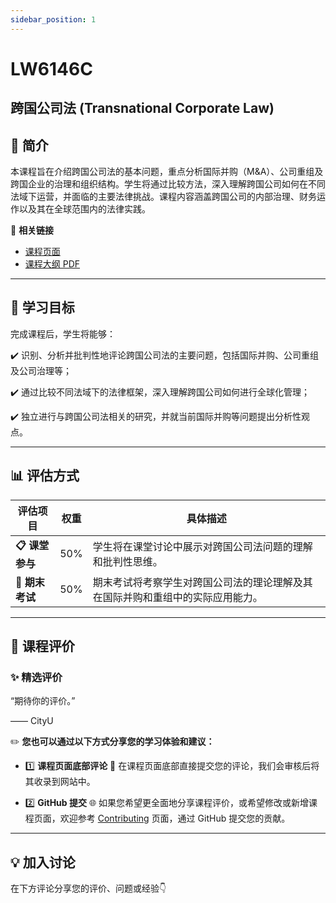 ```yaml
---
sidebar_position: 1
---
```


# LW6146C
## 跨国公司法 (Transnational Corporate Law)

## **📘 简介**
本课程旨在介绍跨国公司法的基本问题，重点分析国际并购（M&A）、公司重组及跨国企业的治理和组织结构。学生将通过比较方法，深入理解跨国公司如何在不同法域下运营，并面临的主要法律挑战。课程内容涵盖跨国公司的内部治理、财务运作以及其在全球范围内的法律实践。

🔗 **相关链接**
- [课程页面](https://www.cityu.edu.hk/catalogue/pg/202526/course/LW6146C.htm)
- [课程大纲 PDF](https://www.cityu.edu.hk/catalogue/pg/202526/course/LW6146C.pdf)

---

## **🎯 学习目标**

完成课程后，学生将能够：

✔️ 识别、分析并批判性地评论跨国公司法的主要问题，包括国际并购、公司重组及公司治理等；

✔️ 通过比较不同法域下的法律框架，深入理解跨国公司如何进行全球化管理；

✔️ 独立进行与跨国公司法相关的研究，并就当前国际并购等问题提出分析性观点。

---

## **📊 评估方式**

| **评估项目**          | **权重** | **具体描述**                                                                                       |
|----------------------|---------|---------------------------------------------------------------------------------------------------|
| **📋 课堂参与**       | 50%     | 学生将在课堂讨论中展示对跨国公司法问题的理解和批判性思维。                                          |
| **📂 期末考试**       | 50%     | 期末考试将考察学生对跨国公司法的理论理解及其在国际并购和重组中的实际应用能力。                    |

---

## **💬 课程评价**

### ✨ **精选评价**
<div className={commentStyles.commentBox}>
    <p className={commentStyles.commentText}>
        “期待你的评价。”
    </p>
    <p className={commentStyles.commentAuthor}>—— CityU</p>
</div>

✏️ **您也可以通过以下方式分享您的学习体验和建议：**

- 1️⃣ **课程页面底部评论**
💬 在课程页面底部直接提交您的评论，我们会审核后将其收录到网站中。

- 2️⃣ **GitHub 提交**
🌐 如果您希望更全面地分享课程评价，或希望修改或新增课程页面，欢迎参考 [Contributing](/contributing) 页面，通过 GitHub 提交您的贡献。

---

## **💡 加入讨论**

在下方评论分享您的评价、问题或经验👇
<Utterances />